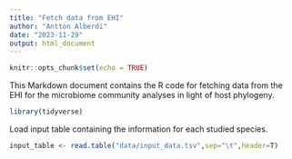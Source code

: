 ```yaml
---
title: "Fetch data from EHI"
author: "Antton Alberdi"
date: "2023-11-29"
output: html_document
---
```


```r
knitr::opts_chunk$set(echo = TRUE)
```

This Markdown document contains the R code for fetching data from the EHI for the microbiome community analyses in light of host phylogeny.

```r
library(tidyverse)
```

Load input table containing the information for each studied species.
```r
input_table <- read.table("data/input_data.tsv",sep="\t",header=T)
```
